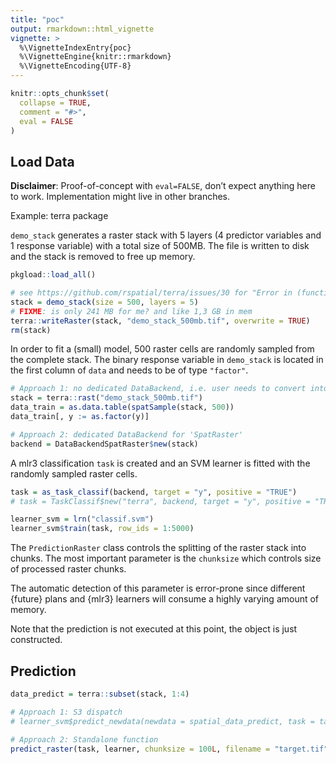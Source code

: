 ```yaml
---
title: "poc"
output: rmarkdown::html_vignette
vignette: >
  %\VignetteIndexEntry{poc}
  %\VignetteEngine{knitr::rmarkdown}
  %\VignetteEncoding{UTF-8}
---
```


```r
knitr::opts_chunk$set(
  collapse = TRUE,
  comment = "#>",
  eval = FALSE
)
```

## Load Data

**Disclaimer**: Proof-of-concept with `eval=FALSE`, don't expect anything here to work.
Implementation might live in other branches.

Example: terra package

`demo_stack` generates a raster stack with 5 layers (4 predictor variables and 1 response variable) with a total size of 500MB. 
The file is written to disk and the stack is removed to free up memory.

```r
pkgload::load_all()

# see https://github.com/rspatial/terra/issues/30 for "Error in (function (x)  : attempt to apply non-function"
stack = demo_stack(size = 500, layers = 5)
# FIXME: is only 241 MB for me? and like 1,3 GB in mem
terra::writeRaster(stack, "demo_stack_500mb.tif", overwrite = TRUE)
rm(stack)
```

In order to fit a (small) model, 500 raster cells are randomly sampled from the complete stack.
The binary response variable in `demo_stack` is located in the first column of `data` and needs to be of type `"factor"`.

```r
# Approach 1: no dedicated DataBackend, i.e. user needs to convert into a DT somehow
stack = terra::rast("demo_stack_500mb.tif")
data_train = as.data.table(spatSample(stack, 500))
data_train[, y := as.factor(y)]

# Approach 2: dedicated DataBackend for 'SpatRaster'
backend = DataBackendSpatRaster$new(stack)
```

A mlr3 classification `task` is created and an SVM learner is fitted with the randomly sampled raster cells.

```r
task = as_task_classif(backend, target = "y", positive = "TRUE")
# task = TaskClassif$new("terra", backend, target = "y", positive = "TRUE")

learner_svm = lrn("classif.svm")
learner_svm$train(task, row_ids = 1:5000)
```

The `PredictionRaster` class controls the splitting of the raster stack into chunks.
The most important parameter is the `chunksize` which controls size of processed raster chunks.

The automatic detection of this parameter is error-prone since different {future} plans and {mlr3} learners will consume a highly varying amount of memory.

Note that the prediction is not executed at this point, the object is just constructed.

## Prediction

```r
data_predict = terra::subset(stack, 1:4)

# Approach 1: S3 dispatch
# learner_svm$predict_newdata(newdata = spatial_data_predict, task = task, chunksize = 200, filename = "pred.grd")

# Approach 2: Standalone function
predict_raster(task, learner, chunksize = 100L, filename = "target.tif")
```

